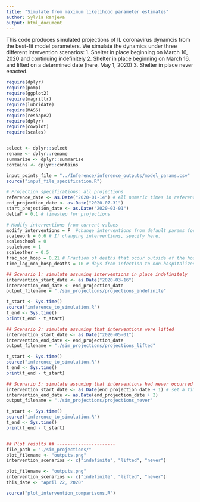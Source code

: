 ```yaml
---
title: "Simulate from maximum likelihood parameter estimates"
author: Sylvia Ranjeva
output: html_document
---
```

This code produces simulated projections of IL coronavirus dynamcis from the best-fit model parameters.  We simulate the dynamics under three different intervention scenarios:
1. Shelter in place beginning on March 16, 2020 and continuing indefinitely
2. Shelter in place beginning on March 16, and lifted on a determined date (here, May 1, 2020)
3. Shelter in place never enacted.

```r
require(dplyr)
require(pomp)
require(ggplot2)
require(magrittr)
require(lubridate)
require(MASS)
require(reshape2)
require(dplyr)
require(cowplot)
require(scales)


select <- dplyr::select
rename <- dplyr::rename
summarize <- dplyr::summarise
contains <- dplyr::contains

input_points_file = "../Inference/inference_outputs/model_params.csv"
source("input_file_specification.R")

# Projection specifications: all projections
reference_date <- as.Date("2020-01-14") # All numeric times in reference to this date 
end_projection_date <- as.Date("2020-07-31")
start_projection_date <- as.Date("2020-03-01")
deltaT = 0.1 # timestep for projections 

# Modify interventions from current values 
modify_interventions = F  #change interventions from default params for projections?
scalework = 0.6 # If changing interventions, specify here. 
scaleschool = 0 
scalehome = 1
scaleother = 0.5
frac_non_hosp = 0.21 # Fraction of deaths that occur outside of the hospital
time_lag_non_hosp_deaths = 10 # days from infection to non-hospitalized deaths

## Scenario 1: simulate assuming interventions in place indefinitely 
intervention_start_date <- as.Date("2020-03-16")
intervention_end_date <- end_projection_date
output_filename = "./sim_projections/projections_indefinite"

t_start <- Sys.time()
source("inference_to_simulation.R")
t_end <- Sys.time()
print(t_end - t_start)

## Scenario 2: simulate assuming that interventions were lifted 
intervention_start_date <- as.Date("2020-05-01")
intervention_end_date <- end_projection_date
output_filename = "./sim_projections/projections_lifted"

t_start <- Sys.time()
source("inference_to_simulation.R")
t_end <- Sys.time()
print(t_end - t_start)

## Scenario 3: simulate assuming that interventions had never occurred
intervention_start_date <- as.Date(end_projection_date + 1) # set a time after the end of simulations
intervention_end_date <- as.Date(end_projection_date + 2)
output_filename = "./sim_projections/projections_never"

t_start <- Sys.time()
source("inference_to_simulation.R")
t_end <- Sys.time()
print(t_end - t_start)


## Plot results ## ----------------------
file_path = "./sim_projections/"
plot_filename <- "outputs.png"
intervention_scenarios <- c("indefinite", "lifted", "never")

plot_filename <- "outputs.png"
intervention_scenarios <- c("indefinite", "lifted", "never")
this_date <- "April 22, 2020"

source("plot_intervention_comparisons.R")

```

